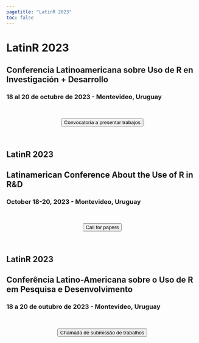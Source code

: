 ```yaml
---
pagetitle: "LatinR 2023"
toc: false
---
```


::: {.content-visible when-profile="es"}
::: grid
::: {#banner .g-col-12}
# LatinR 2023

## Conferencia Latinoamericana sobre Uso de R en Investigación + Desarrollo

### 18 al 20 de octubre de 2023 - Montevideo, Uruguay {style="max-width: fit-content; max-width: -moz-fit-content;"}

</section>

<br>

<center><a href='https://easychair.org/cfp/latinr2023' target ="_blank"><button type="button" class="btn btn-light btn-lg">Convocatoria a presentar trabajos</button></a></center>

<br>
:::
:::
:::

::: {.content-visible when-profile="en"}
::: grid
::: g-col-12
# LatinR 2023

## Latinamerican Conference About the Use of R in R&D

### October 18-20, 2023 - Montevideo, Uruguay {style="max-width: fit-content; max-width: -moz-fit-content;"}

</section>

<br>

<center><a href='https://easychair.org/cfp/latinr2023' target ="_blank"><button type="button" class="btn btn-light btn-lg">Call for papers</button></a></center>

<br>
:::
:::
:::

::: {.content-visible when-profile="pt"}
::: grid
::: g-col-12
# LatinR 2023

## Conferência Latino-Americana sobre o Uso de R em Pesquisa e Desenvolvimento

### 18 a 20 de outubro de 2023 - Montevideo, Uruguay {style="max-width: fit-content; max-width: -moz-fit-content;"}

</section>

<br>

<center><a href='https://easychair.org/cfp/latinr2023' target ="_blank"><button type="button" class="btn btn-light btn-lg">Chamada de submissão de trabalhos</button></a></center>

<br>
:::
:::
:::
